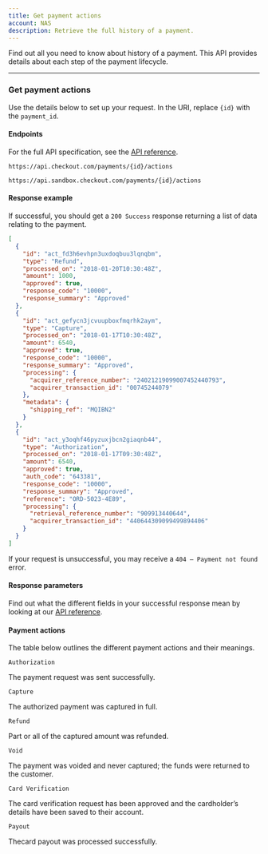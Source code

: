 ```yaml
---
title: Get payment actions
account: NAS
description: Retrieve the full history of a payment.
---
```


Find out all you need to know about history of a payment. This API provides details about each step of the payment lifecycle.

---

### Get payment actions

Use the details below to set up your request. In the URI, replace `{id}` with the `payment_id`.

#### Endpoints

For the full API specification, see the [API reference](https://api-reference.checkout.com/preview/crusoe/).

<tabs>
<tab title="Live">
<LineCodeWrapper type="get">

`https://api.checkout.com/payments/{id}/actions`

</LineCodeWrapper>
</tab>
<tab title="Sandbox">
<LineCodeWrapper type="get">

`https://api.sandbox.checkout.com/payments/{id}/actions`

</LineCodeWrapper>
</tab>
</tabs>

#### Response example

If successful, you should get a `200 Success` response returning a list of data relating to the payment.

```json
[
  {
    "id": "act_fd3h6evhpn3uxdoqbuu3lqnqbm",
    "type": "Refund",
    "processed_on": "2018-01-20T10:30:48Z",
    "amount": 1000,
    "approved": true,
    "response_code": "10000",
    "response_summary": "Approved"
  },
  {
    "id": "act_gefycn3jcvuupboxfmqrhk2aym",
    "type": "Capture",
    "processed_on": "2018-01-17T10:30:48Z",
    "amount": 6540,
    "approved": true,
    "response_code": "10000",
    "response_summary": "Approved",
    "processing": {
      "acquirer_reference_number": "24021219099007452440793",
      "acquirer_transaction_id": "00745244079"
    },
    "metadata": {
      "shipping_ref": "MQIBN2"
    }
  },
  {
    "id": "act_y3oqhf46pyzuxjbcn2giaqnb44",
    "type": "Authorization",
    "processed_on": "2018-01-17T09:30:48Z",
    "amount": 6540,
    "approved": true,
    "auth_code": "643381",
    "response_code": "10000",
    "response_summary": "Approved",
    "reference": "ORD-5023-4E89",
    "processing": {
      "retrieval_reference_number": "909913440644",
      "acquirer_transaction_id": "440644309099499894406"
    }
  }
]
```

<TipBox variant="info">

If your request is unsuccessful, you may receive a `404 – Payment not found` error.

</TipBox>

#### Response parameters

Find out what the different fields in your successful response mean by looking at our [API reference](https://api-reference.checkout.com/preview/crusoe/).

#### Payment actions

The table below outlines the different payment actions and their meanings.

<Table>
<TableRow>
<TableCell>

`Authorization`

</TableCell>
<TableCell>

The payment request was sent successfully.

</TableCell>
</TableRow>
<TableRow>
<TableCell>

`Capture`

</TableCell>
<TableCell>

The authorized payment was captured in full.

</TableCell>
</TableRow>
<TableRow>
<TableCell>

`Refund`

</TableCell>
<TableCell>

Part or all of the captured amount was refunded.

</TableCell>
</TableRow>
<TableRow>
<TableCell>

`Void`

</TableCell>
<TableCell>

The payment was voided and never captured; the funds were returned to the customer.

</TableCell>
</TableRow>
<TableRow>
<TableCell>

`Card Verification`

</TableCell>
<TableCell>

The card verification request has been approved and the cardholder’s details have been saved to their account.

</TableCell>
</TableRow>
<TableRow>
<TableCell>

`Payout`

</TableCell>
<TableCell>

Thecard payout was processed successfully.

</TableCell>
</TableRow>
</Table>
